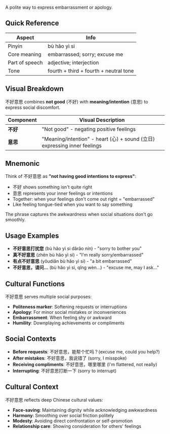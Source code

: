 A polite way to express embarrassment or apology.

## Quick Reference

| Aspect         | Info                                    |
| -------------- | --------------------------------------- |
| Pinyin         | bù hǎo yì si                            |
| Core meaning   | embarrassed; sorry; excuse me           |
| Part of speech | adjective; interjection                 |
| Tone           | fourth + third + fourth + neutral tone  |

## Visual Breakdown

不好意思 combines **not good** (不好) with **meaning/intention** (意思) to express social discomfort.

| Component | Visual Description                                          |
| --------- | ----------------------------------------------------------- |
| **不好**  | "Not good" - negating positive feelings                    |
| **意思**  | "Meaning/intention" - heart (心) + sound (立日) expressing inner feelings |

## Mnemonic

Think of 不好意思 as **"not having good intentions to express"**:

- 不好 shows something isn't quite right
- 意思 represents your inner feelings or intentions  
- Together: when your feelings don't come out right = "embarrassed"
- Like feeling tongue-tied when you want to say something

The phrase captures the awkwardness when social situations don't go smoothly.

## Usage Examples

- **不好意思打扰您** (bù hǎo yì si dǎrǎo nín) - "sorry to bother you"
- **真不好意思** (zhēn bù hǎo yì si) - "I'm really sorry/embarrassed"
- **有点不好意思** (yǒudiǎn bù hǎo yì si) - "a bit embarrassed"
- **不好意思，请问...** (bù hǎo yì si, qǐng wèn...) - "excuse me, may I ask..."

## Cultural Functions

不好意思 serves multiple social purposes:

- **Politeness marker**: Softening requests or interruptions
- **Apology**: For minor social mistakes or inconveniences
- **Embarrassment**: When feeling shy or awkward
- **Humility**: Downplaying achievements or compliments

## Social Contexts

- **Before requests**: 不好意思，能帮个忙吗？(excuse me, could you help?)
- **After mistakes**: 不好意思，我说错了 (sorry, I misspoke)  
- **Receiving compliments**: 不好意思，哪里哪里 (I'm flattered, not really)
- **Interrupting**: 不好意思打断一下 (sorry to interrupt)

## Cultural Context

不好意思 reflects deep Chinese cultural values:
- **Face-saving**: Maintaining dignity while acknowledging awkwardness  
- **Harmony**: Smoothing over social friction politely
- **Modesty**: Avoiding direct confrontation or self-promotion
- **Relationship care**: Showing consideration for others' feelings
